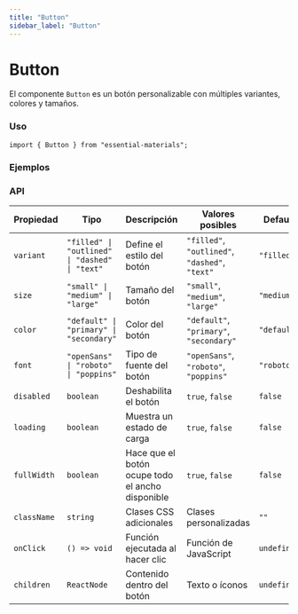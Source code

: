 ```yaml
---
title: "Button"
sidebar_label: "Button"
---
```



# Button

El componente `Button` es un botón personalizable con múltiples variantes, colores y tamaños.

### Uso

```tsx
import { Button } from "essential-materials";
```

### Ejemplos

<ButtonExamples />

### API

| Propiedad   | Tipo                                                | Descripción                                      | Valores posibles                                    | Default     |
| ----------- | --------------------------------------------------- | ------------------------------------------------ | --------------------------------------------------- | ----------- |
| `variant`   | `"filled" \| "outlined" \| "dashed" \| "text"`                  | Define el estilo del botón                       | `"filled"`, `"outlined"`, `"dashed"`, `"text"`                  | `"filled"`  |
| `size`      | `"small" \| "medium" \| "large"`                    | Tamaño del botón                                 | `"small"`, `"medium"`, `"large"`                    | `"medium"`  |
| `color`     | `"default" \| "primary" \| "secondary"` | Color del botón                                  | `"default"`, `"primary"`, `"secondary"` | `"default"` |
| `font`      | `"openSans" \| "roboto" \| "poppins"`                | Tipo de fuente del botón                         | `"openSans"`, `"roboto"`, `"poppins"`                | `"roboto"`  |
| `disabled`  | `boolean`                                           | Deshabilita el botón                             | `true`, `false`                                     | `false`     |
| `loading`   | `boolean`                                           | Muestra un estado de carga                       | `true`, `false`                                     | `false`     |
| `fullWidth` | `boolean`                                           | Hace que el botón ocupe todo el ancho disponible | `true`, `false`                                     | `false`     |
| `className` | `string`                                            | Clases CSS adicionales                           | Clases personalizadas                               | `""`        |
| `onClick`   | `() => void`                                        | Función ejecutada al hacer clic                  | Función de JavaScript                               | `undefined` |
| `children`  | `ReactNode`                                         | Contenido dentro del botón                       | Texto o íconos                                      | `undefined` |
